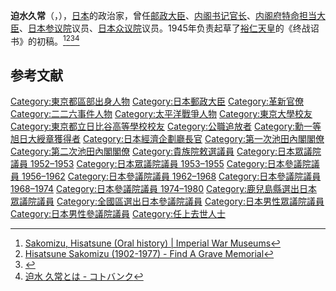 {{Infobox Officeholder
|name= 迫水 久常
|original_name=
|image= File:Hisatsune Sakomizu.jpg
|imagesize         =
|smallimage        =
|caption           =
|office            = {{JPN}}第17任{{link-ja|郵政大臣|郵政大臣}}
|term_start        = 1961年7月18日
|term_end          = 1962年7月18日
|primeminister     = [[池田勇人|池田勇人]]
|predecessor       = {{link-ja|小金義照|小金義照}}
|successor         = {{link-ja|手島榮|手島栄}}
|office2 = {{JPN}}第9-10任[[經濟企劃廳長官|經濟企劃廳長官]]
|term_start2 = 1960年7月19日
|term_end2 = 1961年7月18日
|primeminister2 = [[池田勇人|池田勇人]]
|predecessor2 = {{link-ja|菅野和太郎|菅野和太郎}}
|successor2 = {{link-ja|藤山愛一郎|藤山愛一郎}}
|office3 = {{EOJ}}第51任{{link-ja|内閣書記官長|内閣書記官長}}
|term_start3 = 1945年4月7日
|term_end3 = 1945年8月17日
|primeminister3 = [[鈴木貫太郎|鈴木貫太郎]]
|predecessor3 = {{link-ja|石渡莊太郎|石渡荘太郎}}
|successor3 = [[緒方竹虎|緒方竹虎]]
| office4 = {{JPN}}[[参議院_(日本)|参議院議員]]
| term_start4 = 1956年7月8日
| term_end4 =  {{box|1977年7月25日}}
|predecessor4   = 
|successor4     =
|constituency4  =[[日本參議院全國區|全國區]]
| office5 = {{JPN}}[[眾議院_(日本)|眾議院議員]]
| term_start5 = 1952年10月2日
| term_end5 =  1955年1月24日
|predecessor5   = 
|successor5     =
|constituency5  ={{link-ja|鹿兒島縣第1區 (中選舉區)|鹿児島県第1区 (中選挙区)|鹿兒島縣第1區}}
| office6 = {{EOJ}}[[貴族院_(日本)|貴族院議員]]
| term_start6 = 1945年8月15日
| term_end6 =  1945年8月29日
|predecessor6   = 
|successor6     =
|constituency6  =敕選議員
|birth_date        = {{birth date|1902|8|5}}
|birth_place       = {{JPN}}[[東京府|東京府]][[東京市|東京市]]（現[[東京都|東京都]]）
|death_date        = {{death date and age|1977|7|25|1902|8|5}}
|death_place       = {{JPN}}
|party             = （[[自由党_(日本1950年)|自由党]]→）<br />[[自由民主党_(日本)|自由民主党]]
|spouse            =迫水万龜
|parents = 迫水久成（父）<br>迫水歌（母）
|children = 迫水久正（長子）
|relatives=迫水久仲（祖父）<br>大久保利貞（外祖父）<br>{{link-ja|末松茂治|末松茂治}}（姑父）<br>古川弘（姑父）<br>田所廣海（姑父）<br>[[岡田啟介|岡田啟介]]（姑父，岳父）<br>岡田富佐（岳母）<br>岡田郁（姑母）<br>丹生猛彦（姨父）<br>丹生廣子（姨母）<br>松尾新一（妹夫）<br>松尾喜与（妹）<br>{{link-ja|岡田貞外茂|岡田貞外茂}}（內兄）<br>岡田貞寬（表弟，內弟）<br>{{link-ja|鈴木英|鈴木英}}（表妹夫，妻子的妹夫）<br>鈴木喜美子（表妹，妻妹）<br>丹生誠忠（表弟）<br>{{link-ja|松尾文夫|松尾文夫}}（外甥）<br>松尾友矩（外甥）
|occupation = [[大藏省|大藏省]][[官員|官員]]<br>{{link-ja|内閣總理大臣秘書|内閣総理大臣秘書官}}
|alma_mater        = [[東京帝国大学|東京帝国大学]]法学部法律学科（英法）
|awards = [[正三位|正三位]]<br>[[勳一等旭日大綬章|勳一等旭日大綬章]]
}}
'''迫水久常'''（{{lang-ja|迫水 久常}}，{{bd|1902年|8月5日|1977年|7月25日|catIdx=Sakomizu}}），[[日本|日本]]的政治家，曾任[[邮政大臣|邮政大臣]]、[[内阁书记官长|内阁书记官长]]、[[内阁府特命担当大臣|内阁府特命担当大臣]]、[[日本参议院|日本参议院]]议员、[[日本众议院|日本众议院]]议员。1945年负责起草了[[裕仁天皇|裕仁天皇]]的《终战诏书》的初稿。<ref>[https://www.iwm.org.uk/collections/item/object/80002849 Sakomizu, Hisatsune (Oral history) | Imperial War Museums]</ref><ref>[https://www.findagrave.com/memorial/201553366/hisatsune-sakomizu Hisatsune Sakomizu (1902-1977) - Find A Grave Memorial]</ref><ref>{{Cite web |url=http://www6.plala.or.jp/guti/cemetery/PERSON/S/sakomizu_hi.html |title=迫水久常 |access-date=2021-04-07 |archive-date=2016-03-04 |archive-url=https://web.archive.org/web/20160304195541/http://www6.plala.or.jp/guti/cemetery/PERSON/S/sakomizu_hi.html |dead-url=no }}</ref><ref>[https://kotobank.jp/word/%E8%BF%AB%E6%B0%B4%20%E4%B9%85%E5%B8%B8-1645809 迫水 久常とは - コトバンク]</ref>

== 参考文献 ==
{{Reflist}}
{{DEFAULTSORT:Sakomizu Hisatsune}}
{{總務大臣}}
{{內閣官房長官}}
{{第一次池田内閣}}
{{第二次池田内閣}}
[[Category:東京都區部出身人物|Category:東京都區部出身人物]]
[[Category:日本郵政大臣|Category:日本郵政大臣]]
[[Category:革新官僚|Category:革新官僚]]
[[Category:二二六事件人物|Category:二二六事件人物]]
[[Category:太平洋戰爭人物|Category:太平洋戰爭人物]]
[[Category:東京大學校友|Category:東京大學校友]]
[[Category:東京都立日比谷高等學校校友|Category:東京都立日比谷高等學校校友]]
[[Category:公職追放者|Category:公職追放者]]
[[Category:勳一等旭日大綬章獲得者|Category:勳一等旭日大綬章獲得者]]
[[Category:日本經濟企劃廳長官|Category:日本經濟企劃廳長官]]
[[Category:第一次池田內閣閣僚|Category:第一次池田內閣閣僚]]
[[Category:第二次池田內閣閣僚|Category:第二次池田內閣閣僚]]
[[Category:貴族院敕選議員|Category:貴族院敕選議員]]
[[Category:日本眾議院議員_1952–1953|Category:日本眾議院議員 1952–1953]]
[[Category:日本眾議院議員_1953–1955|Category:日本眾議院議員 1953–1955]]
[[Category:日本參議院議員_1956–1962|Category:日本參議院議員 1956–1962]]
[[Category:日本參議院議員_1962–1968|Category:日本參議院議員 1962–1968]]
[[Category:日本參議院議員_1968–1974|Category:日本參議院議員 1968–1974]]
[[Category:日本參議院議員_1974–1980|Category:日本參議院議員 1974–1980]]
[[Category:鹿兒島縣選出日本眾議院議員|Category:鹿兒島縣選出日本眾議院議員]]
[[Category:全國區選出日本參議院議員|Category:全國區選出日本參議院議員]]
[[Category:日本男性眾議院議員|Category:日本男性眾議院議員]]
[[Category:日本男性參議院議員|Category:日本男性參議院議員]]
[[Category:任上去世人士|Category:任上去世人士]]